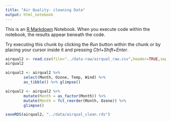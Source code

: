 ```yaml
---
title: "Air Quality- cleaning Data"
output: html_notebook
---
```


This is an [R Markdown](http://rmarkdown.rstudio.com) Notebook. When you execute code within the notebook, the results appear beneath the code. 

Try executing this chunk by clicking the *Run* button within the chunk or by placing your cursor inside it and pressing *Ctrl+Shift+Enter*. 

```r
airqual2 <- read.csv(file="../data-raw/airqual_raw.csv",header=TRUE,sep=",")
airqual2
```

```r
airqual2 <- airqual2 %>% 
        select(Month, Ozone, Temp, Wind) %>% 
        as_tibble() %>% glimpse()

```


```r
airqual2 <- airqual2 %>%
        mutate(Month = as_factor(Month)) %>% 
        mutate(Month = fct_reorder(Month, Ozone)) %>%
        glimpse()

```

```r
saveRDS(airqual2, "../data/airqual_clean.rds")

```

